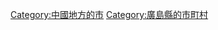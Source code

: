 {{commonscat|Akitakata, Hiroshima}}

{{DEFAULTSORT:Akitakada-shi}}
[[Category:中國地方的市|Category:中國地方的市]]
[[Category:廣島縣的市町村|Category:廣島縣的市町村]]